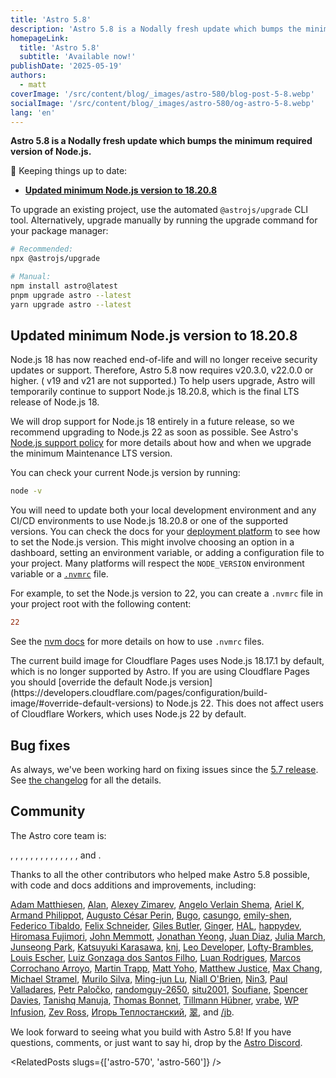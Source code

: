```yaml
---
title: 'Astro 5.8'
description: 'Astro 5.8 is a Nodally fresh update which bumps the minimum required version of Node.js.'
homepageLink:
  title: 'Astro 5.8'
  subtitle: 'Available now!'
publishDate: '2025-05-19'
authors:
  - matt
coverImage: '/src/content/blog/_images/astro-580/blog-post-5-8.webp'
socialImage: '/src/content/blog/_images/astro-580/og-astro-5-8.webp'
lang: 'en'
---
```



**Astro 5.8 is a Nodally fresh update which bumps the minimum required version of Node.js.**

🔄 Keeping things up to date:

- [**Updated minimum Node.js version to 18.20.8**](#updated-minimum-nodejs-version)

To upgrade an existing project, use the automated `@astrojs/upgrade` CLI tool. Alternatively, upgrade manually by running the upgrade command for your package manager:

```sh
# Recommended:
npx @astrojs/upgrade

# Manual:
npm install astro@latest
pnpm upgrade astro --latest
yarn upgrade astro --latest
```

## Updated minimum Node.js version to 18.20.8

Node.js 18 has now reached end-of-life and will no longer receive security updates or support. Therefore, Astro 5.8 now requires v20.3.0, v22.0.0 or higher. ( v19 and v21 are not supported.) To help users upgrade, Astro will temporarily continue to support Node.js 18.20.8, which is the final LTS release of Node.js 18.

We will drop support for Node.js 18 entirely in a future release, so we recommend upgrading to Node.js 22 as soon as possible. See Astro's [Node.js support policy](https://docs.astro.build/en/upgrade-astro/#nodejs-support-and-upgrade-policies) for more details about how and when we upgrade the minimum Maintenance LTS version.

You can check your current Node.js version by running:

```sh
node -v
```

You will need to update both your local development environment and any CI/CD environments to use Node.js 18.20.8 or one of the supported versions. You can check the docs for your [deployment platform](https://docs.astro.build/en/guides/deploy/) to see how to set the Node.js version. This might involve choosing an option in a dashboard, setting an environment variable, or adding a configuration file to your project. Many platforms will respect the `NODE_VERSION` environment variable or a [`.nvmrc`](https://github.com/nvm-sh/nvm#nvmrc) file.

For example, to set the Node.js version to 22, you can create a `.nvmrc` file in your project root with the following content:

```ini title=".nvmrc"
22
```

See the [nvm docs](https://github.com/nvm-sh/nvm#nvmrc) for more details on how to use `.nvmrc` files.

<Note title="Using Cloudflare Pages?">
The current build image for Cloudflare Pages uses Node.js 18.17.1 by default, which is no longer supported by Astro. If you are using Cloudflare Pages you should [override the default Node.js version](https://developers.cloudflare.com/pages/configuration/build-image/#override-default-versions) to Node.js 22. This does not affect users of Cloudflare Workers, which uses Node.js 22 by default.
</Note>


## Bug fixes

As always, we've been working hard on fixing issues since the [5.7 release](/blog/astro-570). See [the changelog](https://github.com/withastro/astro/blob/main/packages/astro/CHANGELOG.md) for all the details.

## Community

The Astro core team is:

<Mention name="ben" />, <Mention name="caleb" />, <Mention name="chris" />, <Mention name="ema" />, <Mention name="erika" />, <Mention name="florian" />, <Mention name="fuzzy" />, <Mention name="hideoo" />, <Mention name="luiz" />, <Mention name="matt" />, <Mention name="matthew" />, <Mention name="nate" />, <Mention name="reuben" />, <Mention name="sarah" />, and <Mention name="yan" />.

Thanks to all the other contributors who helped make Astro 5.8 possible, with code and docs additions and improvements, including:

 [Adam Matthiesen](https://github.com/Adammatthiesen), [Alan](https://github.com/altano), [Alexey Zimarev](https://github.com/alexeyzimarev), [Angelo Verlain Shema](https://github.com/vixalien), [Ariel K](https://github.com/anaxite), [Armand Philippot](https://github.com/ArmandPhilippot), [Augusto César Perin](https://github.com/augustocesarperin), [Bugo](https://github.com/dragomano), [casungo](https://github.com/casungo), [emily-shen](https://github.com/emily-shen), [Federico Tibaldo](https://github.com/fedetibaldo), [Felix Schneider](https://github.com/trueberryless), [Giles Butler](https://github.com/gilesbutler), [Ginger](https://github.com/gingerchew), [HAL](https://github.com/HALQME), [happydev](https://github.com/moustaphadev), [Hiromasa Fujimori](https://github.com/fhiromasa), [John Memmott](https://github.com/RATIU5), [Jonathan Yeong](https://github.com/jonathanyeong), [Juan Diaz](https://github.com/JuanPabloDiaz), [Julia March](https://github.com/juliamrch), [Junseong Park](https://github.com/jsparkdev), [Katsuyuki Karasawa](https://github.com/L4Ph), [knj](https://github.com/jp-knj), [Leo Developer](https://github.com/Le0Developer), [Lofty-Brambles](https://github.com/Lofty-Brambles), [Louis Escher](https://github.com/louisescher), [Luiz Gonzaga dos Santos Filho](https://github.com/lfilho), [Luan Rodrigues](https://github.com/LuanGrod), [Marcos Corrochano Arroyo](https://github.com/drixswe), [Martin Trapp](https://github.com/martrapp), [Matt Yoho](https://github.com/mattyoho), [Matthew Justice](https://github.com/justicematthew), [Max Chang](https://github.com/maxchang3), [Michael Stramel](https://github.com/stramel), [Murilo Silva](https://github.com/Zafkiel45), [Ming-jun Lu](https://github.com/mingjunlu), [Niall O'Brien](https://github.com/niallobrien), [Nin3](https://github.com/Nin3lee), [Paul Valladares](https://github.com/dreyfus92), [Petr Paločko](https://github.com/Fakerko), [randomguy-2650](https://github.com/randomguy-2650), [situ2001](https://github.com/situ2001), [Soufiane](https://github.com/jazsouf), [Spencer Davies](https://github.com/spencer1573), [Tanishq Manuja](https://github.com/tanishqmanuja), [Thomas Bonnet](https://github.com/thomasbnt), [Tillmann Hübner](https://github.com/ruohki), [vrabe](https://github.com/vrabe), [WP Infusion](https://github.com/wpinfusion), [Zev Ross](https://github.com/zev18),
[Игорь Теплостанский](https://github.com/teplostanski), [翠](https://github.com/sapphi-red), and [/jb](https://github.com/notjb).

We look forward to seeing what you build with Astro 5.8! If you have questions, comments, or just want to say hi, drop by the [Astro Discord](https://astro.build/chat).


<RelatedPosts slugs={['astro-570', 'astro-560']} />